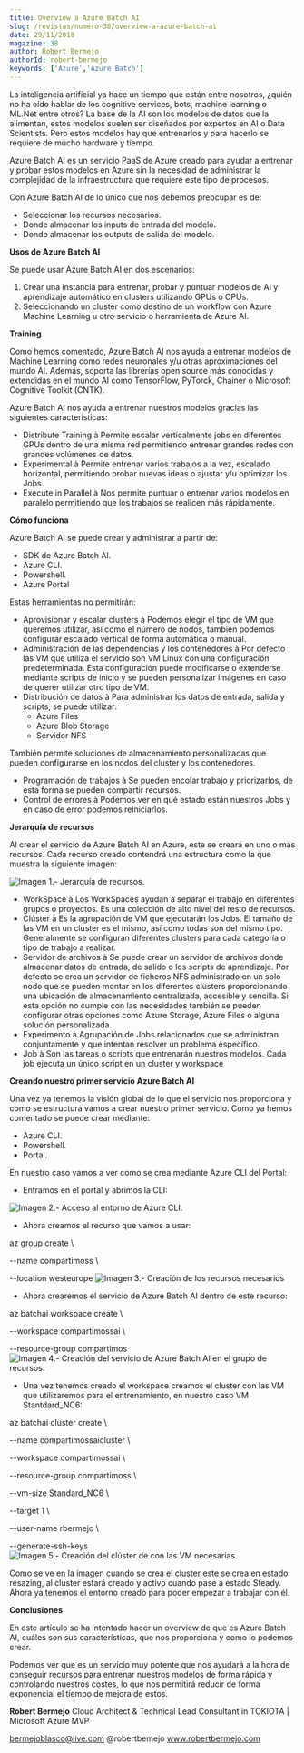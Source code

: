 ```yaml
---
title: Overview a Azure Batch AI
slug: /revistas/numero-38/overview-a-azure-batch-ai
date: 29/11/2018
magazine: 38
author: Robert Bermejo
authorId: robert-bermejo
keywords: ['Azure','Azure Batch']
---
```



<ArticleHeader frontmatter={props.pageContext.frontmatter} />



La inteligencia artificial ya hace un tiempo que están entre nosotros, ¿quién no ha oído hablar de los cognitive services, bots, machine learning o ML.Net entre otros? La base de la AI son los modelos de datos que la alimentan, estos modelos suelen ser diseñados por expertos en AI o Data Scientists. Pero estos modelos hay que entrenarlos y para hacerlo se requiere de mucho hardware y tiempo.

Azure Batch AI es un servicio PaaS de Azure creado para ayudar a entrenar y probar estos modelos en Azure sin la necesidad de administrar la complejidad de la infraestructura que requiere este tipo de procesos.

Con Azure Batch AI de lo único que nos debemos preocupar es de:

- Seleccionar los recursos necesarios.
- Donde almacenar los inputs de entrada del modelo.
- Donde almacenar los outputs de salida del modelo.


**Usos de Azure Batch AI**

Se puede usar Azure Batch AI en dos escenarios:

1. Crear una instancia para entrenar, probar y puntuar modelos de AI y aprendizaje automático en clusters utilizando GPUs o CPUs.
2. Seleccionando un cluster como destino de un workflow con Azure Machine Learning u otro servicio o herramienta de Azure AI.


**Training**

Como hemos comentado, Azure Batch AI nos ayuda a entrenar modelos de Machine Learning como redes neuronales y/u otras aproximaciones del mundo AI. Además, soporta las librerías open source más conocidas y extendidas en el mundo AI como TensorFlow, PyTorck, Chainer o Microsoft Cognitive Toolkit (CNTK).

Azure Batch AI nos ayuda a entrenar nuestros modelos gracias las siguientes características:

- Distribute Training à Permite escalar verticalmente jobs en diferentes GPUs dentro de una misma red permitiendo entrenar grandes redes con grandes volúmenes de datos.
- Experimental à Permite entrenar varios trabajos a la vez, escalado horizontal, permitiendo probar nuevas ideas o ajustar y/u optimizar los Jobs.
- Execute in Parallel à Nos permite puntuar o entrenar varios modelos en paralelo permitiendo que los trabajos se realicen más rápidamente.


**Cómo funciona**

Azure Batch AI se puede crear y administrar a partir de:

- SDK de Azure Batch AI.
- Azure CLI.
- Powershell.
- Azure Portal


Estas herramientas no permitirán:

- Aprovisionar y escalar clusters à Podemos elegir el tipo de VM que queremos utilizar, así como el número de nodos, también podemos configurar escalado vertical de forma automática o manual.
- Administración de las dependencias y los contenedores à Por defecto las VM que utiliza el servicio son VM Linux con una configuración predeterminada. Esta configuración puede modificarse o extenderse mediante scripts de inicio y se pueden personalizar imágenes en caso de querer utilizar otro tipo de VM.
- Distribución de datos à Para administrar los datos de entrada, salida y scripts, se puede utilizar:
    - Azure Files
    - Azure Blob Storage
    - Servidor NFS

También permite soluciones de almacenamiento personalizadas que pueden configurarse en los nodos del cluster y los contenedores.


- Programación de trabajos à Se pueden encolar trabajo y priorizarlos, de esta forma se pueden compartir recursos.
- Control de errores à Podemos ver en qué estado están nuestros Jobs y en caso de error podemos reiniciarlos.


**Jerarquía de recursos**

Al crear el servicio de Azure Batch AI en Azure, este se creará en uno o más recursos. Cada recurso creado contendrá una estructura como la que muestra la siguiente imagen:

![Imagen 1.- Jerarquía de recursos.](../../../images/numero38/overview-a-azure-batch-ai/image1.png)

- WorkSpace à Los WorkSpaces ayudan a separar el trabajo en diferentes grupos o proyectos. Es una colección de alto nivel del resto de recursos.
- Clúster à Es la agrupación de VM que ejecutarán los Jobs. El tamaño de las VM en un cluster es el mismo, así como todas son del mismo tipo. Generalmente se configuran diferentes clusters para cada categoría o tipo de trabajo a realizar.
- Servidor de archivos à Se puede crear un servidor de archivos donde almacenar datos de entrada, de salido o los scripts de aprendizaje. Por defecto se crea un servidor de ficheros NFS administrado en un solo nodo que se pueden montar en los diferentes clusters proporcionando una ubicación de almacenamiento centralizada, accesible y sencilla. Si esta opción no cumple con las necesidades también se pueden configurar otras opciones como Azure Storage, Azure Files o alguna solución personalizada.
- Experimento à Agrupación de Jobs relacionados que se administran conjuntamente y que intentan resolver un problema específico.
- Job à Son las tareas o scripts que entrenarán nuestros modelos. Cada job ejecuta un único script en un cluster y workspace


**Creando nuestro primer servicio Azure Batch AI**

Una vez ya tenemos la visión global de lo que el servicio nos proporciona y como se estructura vamos a crear nuestro primer servicio. Como ya hemos comentado se puede crear mediante:

- Azure CLI.
- Powershell.
- Portal.


En nuestro caso vamos a ver como se crea mediante Azure CLI del Portal:

- Entramos en el portal y abrimos la CLI:


![Imagen 2.- Acceso al entorno de Azure CLI.](../../../images/numero38/overview-a-azure-batch-ai/image2.png)

- Ahora creamos el recurso que vamos a usar:


az group create \

--name compartimoss \

--location westeurope
![Imagen 3.- Creación de los recursos necesarios](../../../images/numero38/overview-a-azure-batch-ai/image3.png)

- Ahora crearemos el servicio de Azure Batch AI dentro de este recurso:


az batchai workspace create \

--workspace compartimossai \

--resource-group compartimos
![Imagen 4.- Creación del servicio de Azure Batch AI en el grupo de recursos.](../../../images/numero38/overview-a-azure-batch-ai/image4.png)

- Una vez tenemos creado el workspace creamos el cluster con las VM que utilizaremos para el entrenamiento, en nuestro caso VM Stantdard\_NC6:


az batchai cluster create \

--name compartimossaicluster \

--workspace compartimossai \

--resource-group compartimoss \

--vm-size Standard\_NC6 \

--target 1 \

--user-name rbermejo \

--generate-ssh-keys
![Imagen 5.- Creación del clúster de con las VM necesarias.](../../../images/numero38/overview-a-azure-batch-ai/image5.png)

Como se ve en la imagen cuando se crea el cluster este se crea en estado resazing, al cluster estará creado y activo cuando pase a estado Steady. Ahora ya tenemos el entorno creado para poder empezar a trabajar con él.

**Conclusiones**

En este artículo se ha intentado hacer un overview de que es Azure Batch AI, cuáles son sus características, que nos proporciona y como lo podemos crear.

Podemos ver que es un servicio muy potente que nos ayudará a la hora de conseguir recursos para entrenar nuestros modelos de forma rápida y controlando nuestros costes, lo que nos permitirá reducir de forma exponencial el tiempo de mejora de estos.



**Robert Bermejo**
 Cloud Architect & Technical Lead Consultant in TOKIOTA | Microsoft Azure MVP

bermejoblasco@live.com
 @robertbemejo
 www.robertbermejo.com

